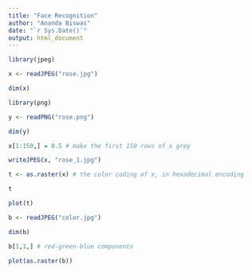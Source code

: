 ```yaml
---
title: "Face Recognition"
author: "Ananda Biswas"
date: "`r Sys.Date()`"
output: html_document
---
```


```r
library(jpeg)

x <- readJPEG("rose.jpg")

dim(x)
```

```r
library(png)

y <- readPNG("rose.png")

dim(y)
```

```r
x[1:150,] = 0.5 # make the first 150 rows of x grey

writeJPEG(x, "rose_1.jpg")
```


```r
t <- as.raster(x) # the color coding of x, in hexadecimal encoding

t

plot(t)
```


```r
b <- readJPEG("color.jpg")

dim(b)

b[1,1,] # red-green-blue components

plot(as.raster(b))
```

